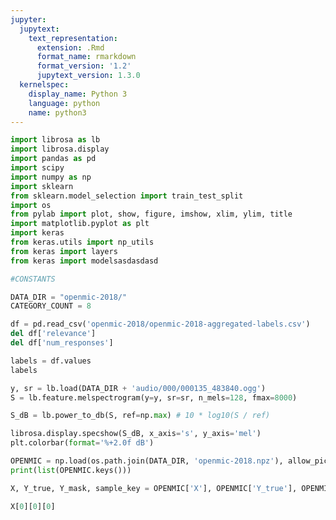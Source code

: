 ```yaml
---
jupyter:
  jupytext:
    text_representation:
      extension: .Rmd
      format_name: rmarkdown
      format_version: '1.2'
      jupytext_version: 1.3.0
  kernelspec:
    display_name: Python 3
    language: python
    name: python3
---
```


```python
import librosa as lb
import librosa.display
import pandas as pd
import scipy
import numpy as np
import sklearn
from sklearn.model_selection import train_test_split
import os
from pylab import plot, show, figure, imshow, xlim, ylim, title
import matplotlib.pyplot as plt
import keras
from keras.utils import np_utils
from keras import layers
from keras import modelsasdasdasd
```

```python
#CONSTANTS

DATA_DIR = "openmic-2018/"
CATEGORY_COUNT = 8
```

```python
df = pd.read_csv('openmic-2018/openmic-2018-aggregated-labels.csv')
del df['relevance']
del df['num_responses']
```

```python
labels = df.values
labels
```

```python
y, sr = lb.load(DATA_DIR + 'audio/000/000135_483840.ogg')
S = lb.feature.melspectrogram(y=y, sr=sr, n_mels=128, fmax=8000)

S_dB = lb.power_to_db(S, ref=np.max) # 10 * log10(S / ref)

```

```python
librosa.display.specshow(S_dB, x_axis='s', y_axis='mel')
plt.colorbar(format='%+2.0f dB')
```

```python
OPENMIC = np.load(os.path.join(DATA_DIR, 'openmic-2018.npz'), allow_pickle=True)
print(list(OPENMIC.keys()))
```

```python
X, Y_true, Y_mask, sample_key = OPENMIC['X'], OPENMIC['Y_true'], OPENMIC['Y_mask'], OPENMIC['sample_key']
```

```python
X[0][0][0]
```
